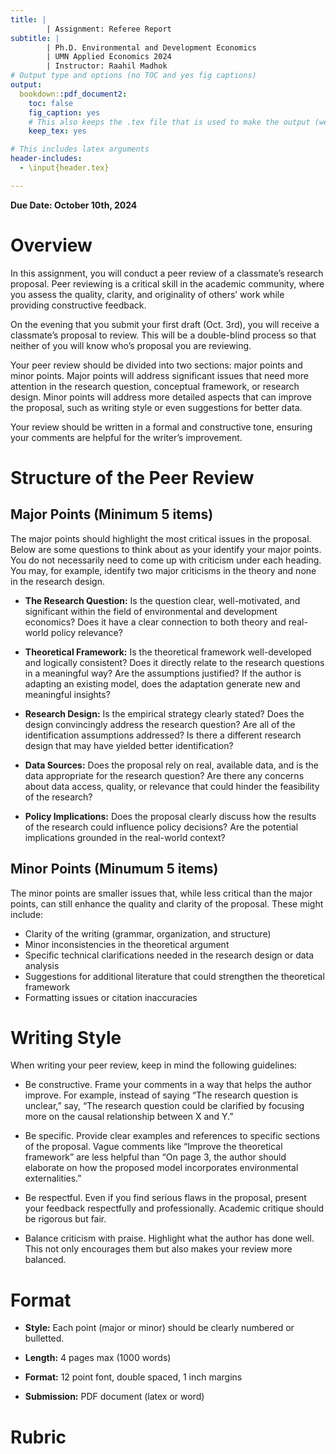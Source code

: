 ```yaml
---
title: |
        | Assignment: Referee Report
subtitle: |
        | Ph.D. Environmental and Development Economics
        | UMN Applied Economics 2024
        | Instructor: Raahil Madhok
# Output type and options (no TOC and yes fig captions)
output:
  bookdown::pdf_document2: 
    toc: false
    fig_caption: yes
    # This also keeps the .tex file that is used to make the output (we will eventually need this for publication)
    keep_tex: yes

# This includes latex arguments
header-includes:
  - \input{header.tex}

---
```


**Due Date: October 10th, 2024**

# Overview
In this assignment, you will conduct a peer review of a classmate's research proposal. Peer reviewing is a critical skill in the academic community, where you assess the quality, clarity, and originality of others' work while providing constructive feedback.

On the evening that you submit your first draft (Oct. 3rd), you will receive a classmate's proposal to review. This will be a double-blind process so that neither of you will know who's proposal you are reviewing.  

Your peer review should be divided into two sections: major points and minor points. Major points will address significant issues that need more attention in the research question, conceptual framework, or research design. Minor points will address more detailed aspects that can improve the proposal, such as writing style or even suggestions for better data.

Your review should be written in a formal and constructive tone, ensuring your comments are helpful for the writer's improvement.

# Structure of the Peer Review

## Major Points (Minimum 5 items)
The major points should highlight the most critical issues in the proposal. Below are some questions to think about as your identify your major points. You do not necessarily need to come up with criticism under each heading. You may, for example, identify two major criticisms in the theory and none in the research design.  

- **The Research Question:** Is the question clear, well-motivated, and significant within the field of environmental and development economics? Does it have a clear connection to both theory and real-world policy relevance?

- **Theoretical Framework:** Is the theoretical framework well-developed and logically consistent? Does it directly relate to the research questions in a meaningful way? Are the assumptions justified? If the author is adapting an existing model, does the adaptation generate new and meaningful insights?

- **Research Design:** Is the empirical strategy clearly stated? Does the design convincingly address the research question? Are all of the identification assumptions addressed? Is there a different research design that may have yielded better identification?

- **Data Sources:** Does the proposal rely on real, available data, and is the data appropriate for the research question? Are there any concerns about data access, quality, or relevance that could hinder the feasibility of the research?

- **Policy Implications:** Does the proposal clearly discuss how the results of the research could influence policy decisions? Are the potential implications grounded in the real-world context?

## Minor Points (Minumum 5 items)
The minor points are smaller issues that, while less critical than the major points, can still enhance the quality and clarity of the proposal. These might include:

- Clarity of the writing (grammar, organization, and structure)
- Minor inconsistencies in the theoretical argument
- Specific technical clarifications needed in the research design or data analysis
- Suggestions for additional literature that could strengthen the theoretical framework
- Formatting issues or citation inaccuracies

# Writing Style
When writing your peer review, keep in mind the following guidelines:

- Be constructive. Frame your comments in a way that helps the author improve. For example, instead of saying "The research question is unclear," say, "The research question could be clarified by focusing more on the causal relationship between X and Y."

- Be specific. Provide clear examples and references to specific sections of the proposal. Vague comments like "Improve the theoretical framework" are less helpful than "On page 3, the author should elaborate on how the proposed model incorporates environmental externalities."

- Be respectful. Even if you find serious flaws in the proposal, present your feedback respectfully and professionally. Academic critique should be rigorous but fair.

- Balance criticism with praise. Highlight what the author has done well. This not only encourages them but also makes your review more balanced.

# Format

- **Style:** Each point (major or minor) should be clearly numbered or bulletted.

- **Length:** 4 pages max (1000 words)

- **Format:** 12 point font, double spaced, 1 inch margins

- **Submission:** PDF document (latex or word)

\newpage
# Rubric

\begin{table}[h!]
\centering
\begin{tabular}{|l|p{8cm}|c|c|}
\hline
\textbf{Category} & \textbf{Criteria} & \textbf{Points} & \textbf{Score} \\
\hline
\multirow{2}{*}{\textbf{Understanding of the Proposal}} & Demonstrates a clear understanding of the peer's research question, theoretical framework, and research design. & 10 & \\
\hline
\multirow{3}{*}{\textbf{Major Points}} & Each of the major points identifies key issues in the proposal, explains their importance, and provides constructive suggestions for improvement. & 30 & \\
\cline{2-4}
& Relevance and Depth: The major points address significant elements like research question, theoretical framework, data, design, or policy implications. & 10 & \\
\cline{2-4}
& Explanation of Issues: Major points clearly explain what needs improvement and why these issues matter to the overall proposal. & 10 & \\
\cline{2-4}
& Constructive Suggestions: Provides specific and constructive suggestions to improve the proposal. & 10 & \\
\hline
\multirow{3}{*}{\textbf{Minor Points}} & Each of the minor points identifies smaller issues (clarity, grammar, technical details) and suggests minor improvements. & 20 & \\
\cline{2-4}
& Identification of Minor Issues: The minor points identify relevant and helpful smaller issues. & 10 & \\
\cline{2-4}
& Clarity and Constructiveness: Provides clear, specific feedback on how to address the minor issues. & 10 & \\
\hline
\multirow{2}{*}{\textbf{Tone and Constructiveness}} & The review is respectful, professional, and balanced. The reviewer frames critiques in a positive and constructive manner. & 20 & \\
\hline
\multirow{2}{*}{\textbf{Specificity of Feedback}} & Feedback is specific, well-documented, and refers directly to the text of the proposal. Avoids vague comments. & 10 & \\
\hline
\multirow{2}{*}{\textbf{Writing Quality}} & The peer review is well-written, clear, and organized. Grammar and syntax are correct. & 10 & \\
\hline
\multicolumn{3}{|r|}{\textbf{Total Points Possible:}} & \textbf{150} \\
\hline
\end{tabular}
\end{table}




